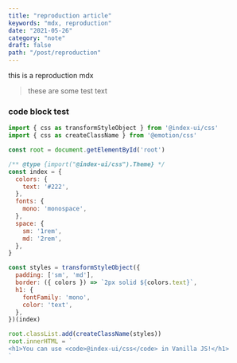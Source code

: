 ```yaml
---
title: "reproduction article"
keywords: "mdx, reproduction"
date: "2021-05-26"
category: "note"
draft: false
path: "/post/reproduction"
---
```



this is a reproduction mdx


> these are some test text

### code block test

```javascript
import { css as transformStyleObject } from '@index-ui/css'
import { css as createClassName } from '@emotion/css'

const root = document.getElementById('root')

/** @type {import("@index-ui/css").Theme} */
const index = {
  colors: {
    text: '#222',
  },
  fonts: {
    mono: 'monospace',
  },
  space: {
    sm: '1rem',
    md: '2rem',
  },
}

const styles = transformStyleObject({
  padding: ['sm', 'md'],
  border: ({ colors }) => `2px solid ${colors.text}`,
  h1: {
    fontFamily: 'mono',
    color: 'text',
  },
})(index)

root.classList.add(createClassName(styles))
root.innerHTML = `
<h1>You can use <code>@index-ui/css</code> in Vanilla JS!</h1>
`
```
